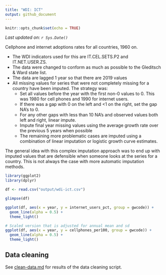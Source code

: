 ```yaml
---
title: "WDI: ICT"
output: github_document
---
```


```r
knitr::opts_chunk$set(echo = TRUE)
```

*Last updated on: `r Sys.Date()`*

Cellphone and internet adoptions rates for all countries, 1960 on. 

- The WDI indicators used for this are IT.CEL.SETS.P2 and IT.NET.USER.ZS.
- The data were changed to conform as much as possible to the Gleditsch & Ward state list. 
- The data are lagged 1 year so that there are 2019 values
- All missing values for series that were not completely missing for a country have been imputed. The strategy was:
  + Set all values before the year with the first non-0 values to 0. This was 1980 for cell phones and 1990 for internet users. 
  + If there was a gap with 0 on the left and <1 on the right, set the gap NA's to 0.
  + For any other gaps with less than 10 NA's and observed values both left and right, linear impute. 
  + Impute final year missing values using the average growth rate over the previous 5 years when possible
  + The remaining more problematic cases are imputed using a combination of linear imputation or logistic growth curve estimates.
  
The general idea with this complex imputation approach was to end up with imputed values that are defensible when someone looks at the series for a country. This is not always the case with more automatic imputation methods.

```r
library(ggplot2)
library(dplyr)

df <- read.csv("output/wdi-ict.csv")

glimpse(df)

ggplot(df, aes(x = year, y = internet_users_pct, group = gwcode)) +
  geom_line(alpha = 0.5) +
  theme_light()

# Scaled version that is adjusted for annual mean and sd
ggplot(df, aes(x = year, y = cellphones_per100, group = gwcode)) +
  geom_line(alpha = 0.5) +
  theme_light()
```

## Data cleaning

See [clean-data.md](clean-data.md) for results of the data cleaning script. 
